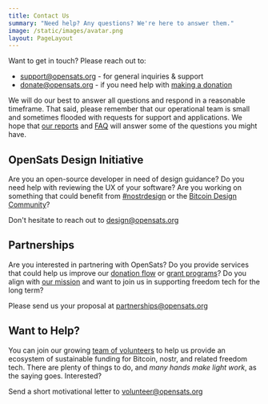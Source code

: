 ```yaml
---
title: Contact Us
summary: "Need help? Any questions? We're here to answer them."
image: /static/images/avatar.png
layout: PageLayout
---
```


Want to get in touch? Please reach out to:

- support@opensats.org - for general inquiries & support
- donate@opensats.org - if you need help with [making a donation](https://opensats.org/donate)

We will do our best to answer all questions and respond in a reasonable
timeframe. That said, please remember that our operational team is small and
sometimes flooded with requests for support and applications. We hope that [our
reports](https://opensats.org/transparency) and [FAQ](https://opensats.org/faq)
will answer some of the questions you might have.

## OpenSats Design Initiative

Are you an open-source developer in need of design guidance? Do you need help
with reviewing the UX of your software? Are you working on something that could
benefit from [#nostrdesign](https://nostrdesign.org/) or the [Bitcoin Design
Community](https://opensats.org/projects/bitcoindesign)?

Don't hesitate to reach out to design@opensats.org

## Partnerships

Are you interested in partnering with OpenSats? Do you provide services that
could help us improve our [donation flow](https://opensats.org/donate) or [grant
programs](https://opensats.org/apply)? Do you align with [our
mission](https://opensats.org/mission) and want to join us in supporting freedom
tech for the long term?

Please send us your proposal at partnerships@opensats.org

## Want to Help?

You can join our growing [team of
volunteers](https://opensats.org/about#volunteers) to help us provide an
ecosystem of sustainable funding for Bitcoin, nostr, and related freedom tech.
There are plenty of things to do, and _many hands make light work_, as the
saying goes. Interested?

Send a short motivational letter to volunteer@opensats.org
